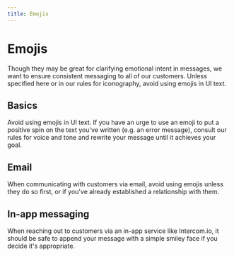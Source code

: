 ```yaml
---
title: Emojis
---
```


# Emojis

Though they may be great for clarifying emotional intent in messages, we want to ensure consistent messaging to all of our customers. Unless specified here or in our rules for iconography, avoid using emojis in UI text.

## Basics

Avoid using emojis in UI text. If you have an urge to use an emoji to put a positive spin on the text you've written (e.g. an error message), consult our rules for voice and tone and rewrite your message until it achieves your goal.

## Email

When communicating with customers via email, avoid using emojis unless they do so first, or if you've already established a relationship with them.

## In-app messaging

When reaching out to customers via an in-app service like Intercom.io, it should be safe to append your message with a simple smiley face if you decide it's appropriate.
